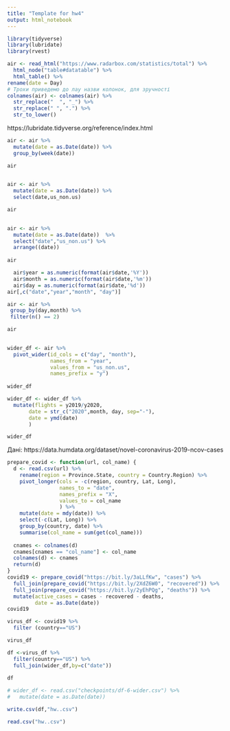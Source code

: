 ---
title: "Template for hw4"
output: html_notebook
---


```{r}
library(tidyverse)
library(lubridate)
library(rvest)

```

```{r}
air <- read_html("https://www.radarbox.com/statistics/total") %>%
  html_node("table#datatable") %>%
  html_table() %>%
rename(date = Day)
# Трохи приведемо до лау назви колонок, для зручності
colnames(air) <- colnames(air) %>%
  str_replace("  ", "_") %>%
  str_replace(" ", ".") %>%
  str_to_lower()
```

 https://lubridate.tidyverse.org/reference/index.html

```{r}
air <- air %>%
  mutate(date = as.Date(date)) %>%
  group_by(week(date))

air
  
```

```{r}

air <- air %>%
  mutate(date = as.Date(date)) %>%
  select(date,us_non.us) 

air
  
```

```{r}

air <- air %>%
  mutate(date = as.Date(date))  %>%
  select("date","us_non.us") %>%
  arrange((date))
  
air
```

```{r}

  air$year = as.numeric(format(air$date,'%Y')) 
  air$month = as.numeric(format(air$date,'%m'))
  air$day = as.numeric(format(air$date,'%d'))
air[,c("date","year","month", "day")]

```

```{r}
air <- air %>%
 group_by(day,month) %>%
 filter(n() == 2)

air
  
```

```{r}

wider_df <- air %>% 
  pivot_wider(id_cols = c("day", "month"),
              names_from = "year",
              values_from = "us_non.us",
              names_prefix = "y")
              
wider_df
```

```{r}

wider_df <- wider_df %>% 
  mutate(flights = y2019/y2020,
       date = str_c("2020",month, day, sep="-"),
       date = ymd(date)
       )

wider_df

```

Дані: https://data.humdata.org/dataset/novel-coronavirus-2019-ncov-cases 
```{r}
prepare_covid <- function(url, col_name) {
  d <- read.csv(url) %>%
    rename(region = Province.State, country = Country.Region) %>%
    pivot_longer(cols = -c(region, country, Lat, Long),
                 names_to = "date",
                 names_prefix = "X",
                 values_to = col_name
                 ) %>%
    mutate(date = mdy(date)) %>%
    select(-c(Lat, Long)) %>%
    group_by(country, date) %>%
    summarise(col_name = sum(get(col_name)))
  
  cnames <- colnames(d)
  cnames[cnames == "col_name"] <- col_name
  colnames(d) <- cnames
  return(d)
}
covid19 <- prepare_covid("https://bit.ly/3aLLfKw", "cases") %>%
  full_join(prepare_covid("https://bit.ly/2XdZ6W0", "recovered")) %>%
  full_join(prepare_covid("https://bit.ly/2yEhPQg", "deaths")) %>%
  mutate(active_cases = cases - recovered - deaths,
         date = as.Date(date))
covid19
```


```{r}
virus_df <- covid19 %>% 
  filter (country=="US") 

virus_df 

```


```{r}
df <-virus_df %>%
  filter(country=="US") %>%
  full_join(wider_df,by=c("date")) 
 
df

```

```{r}
# wider_df <- read.csv("checkpoints/df-6-wider.csv") %>%
#   mutate(date = as.Date(date))


```

```{r}
write.csv(df,"hw..csv")

```

```{r}
read.csv("hw..csv")

```
